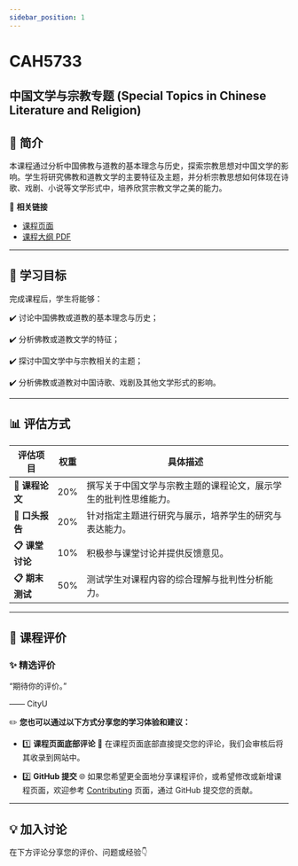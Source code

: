 ```yaml
---
sidebar_position: 1
---
```


# CAH5733
## 中国文学与宗教专题 (Special Topics in Chinese Literature and Religion)

## **📘 简介**
本课程通过分析中国佛教与道教的基本理念与历史，探索宗教思想对中国文学的影响。学生将研究佛教和道教文学的主要特征及主题，并分析宗教思想如何体现在诗歌、戏剧、小说等文学形式中，培养欣赏宗教文学之美的能力。

🔗 **相关链接**
- [课程页面](https://www.cityu.edu.hk/catalogue/pg/202526/course/CAH5733.htm)
- [课程大纲 PDF](https://www.cityu.edu.hk/catalogue/pg/202526/course/CAH5733.pdf)

---

## **🎯 学习目标**

完成课程后，学生将能够：

✔️ 讨论中国佛教或道教的基本理念与历史；

✔️ 分析佛教或道教文学的特征；

✔️ 探讨中国文学中与宗教相关的主题；

✔️ 分析佛教或道教对中国诗歌、戏剧及其他文学形式的影响。

---

## **📊 评估方式**

| **评估项目**            | **权重** | **具体描述**                                                                                       |
|------------------------|---------|---------------------------------------------------------------------------------------------------|
| **📂 课程论文**         | 20%     | 撰写关于中国文学与宗教主题的课程论文，展示学生的批判性思维能力。                                           |
| **📂 口头报告**         | 20%     | 针对指定主题进行研究与展示，培养学生的研究与表达能力。                                                  |
| **📋 课堂讨论**         | 10%     | 积极参与课堂讨论并提供反馈意见。                                                                     |
| **📋 期末测试**         | 50%     | 测试学生对课程内容的综合理解与批判性分析能力。                                                         |

---

## **💬 课程评价**

### ✨ **精选评价**
<div className={commentStyles.commentBox}>
    <p className={commentStyles.commentText}>
        “期待你的评价。”
    </p>
    <p className={commentStyles.commentAuthor}>—— CityU</p>
</div>

✏️ **您也可以通过以下方式分享您的学习体验和建议：**

- 1️⃣ **课程页面底部评论**
💬 在课程页面底部直接提交您的评论，我们会审核后将其收录到网站中。

- 2️⃣ **GitHub 提交**
🌐 如果您希望更全面地分享课程评价，或希望修改或新增课程页面，欢迎参考 [Contributing](/contributing) 页面，通过 GitHub 提交您的贡献。

---

## **💡 加入讨论**

在下方评论分享您的评价、问题或经验👇
<Utterances />
